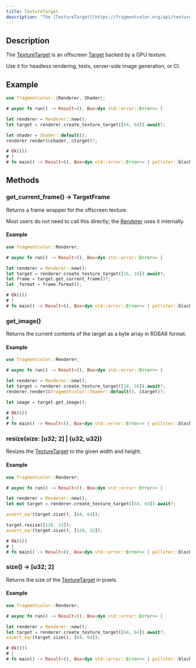 ```yaml
---
title: TextureTarget
description: "The [TextureTarget](https://fragmentcolor.org/api/texture_target) is an offscreen [Target](https://fragmentcolor.org/api/target) backed by a GPU texture."
---
```


## Description

The [TextureTarget](https://fragmentcolor.org/api/texture_target) is an offscreen [Target](https://fragmentcolor.org/api/target) backed by a GPU texture.

Use it for headless rendering, tests, server-side image generation, or CI.

## Example

```rust
use fragmentcolor::{Renderer, Shader};

# async fn run() -> Result<(), Box<dyn std::error::Error>> {

let renderer = Renderer::new();
let target = renderer.create_texture_target([64, 64]).await?;

let shader = Shader::default();
renderer.render(&shader, &target)?;

# Ok(())
# }
# fn main() -> Result<(), Box<dyn std::error::Error>> { pollster::block_on(run()) }
```

## Methods

### get_current_frame() -&gt; TargetFrame

Returns a frame wrapper for the offscreen texture.

Most users do not need to call this directly; the [Renderer](https://fragmentcolor.org/api/renderer) uses it internally.

#### Example

```rust
use fragmentcolor::Renderer;

# async fn run() -> Result<(), Box<dyn std::error::Error>> {

let renderer = Renderer::new();
let target = renderer.create_texture_target([16, 16]).await?;
let frame = target.get_current_frame()?;
let _format = frame.format();

# Ok(())
# }
# fn main() -> Result<(), Box<dyn std::error::Error>> { pollster::block_on(run()) }
```

### get_image()

Returns the current contents of the target as a byte array in RGBA8 format.

#### Example

```rust
use fragmentcolor::Renderer;

# async fn run() -> Result<(), Box<dyn std::error::Error>> {

let renderer = Renderer::new();
let target = renderer.create_texture_target([16, 16]).await?;
renderer.render(&fragmentcolor::Shader::default(), &target)?;

let image = target.get_image();

# Ok(())
# }
# fn main() -> Result<(), Box<dyn std::error::Error>> { pollster::block_on(run()) }
```

### resize(size: [u32; 2] | (u32, u32))

Resizes the [TextureTarget](https://fragmentcolor.org/api/texture_target) to the given width and height.

#### Example

```rust
use fragmentcolor::Renderer;

# async fn run() -> Result<(), Box<dyn std::error::Error>> {

let renderer = Renderer::new();
let mut target = renderer.create_texture_target([64, 64]).await?;

assert_eq!(target.size(), [64, 64]);

target.resize([128, 32]);
assert_eq!(target.size(), [128, 32]);

# Ok(())
# }
# fn main() -> Result<(), Box<dyn std::error::Error>> { pollster::block_on(run()) }
```

### size() -&gt; [u32; 2]

Returns the size of the [TextureTarget](https://fragmentcolor.org/api/texture_target) in pixels.

#### Example

```rust
use fragmentcolor::Renderer;

# async fn run() -> Result<(), Box<dyn std::error::Error>> {

let renderer = Renderer::new();
let target = renderer.create_texture_target([64, 64]).await?;
assert_eq!(target.size(), [64, 64]);

# Ok(())
# }
# fn main() -> Result<(), Box<dyn std::error::Error>> { pollster::block_on(run()) }
```
